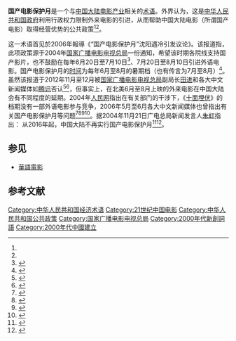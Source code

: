 {{NoteTA
|G1 = Movie
}}

{{expand|time=2015-07-11T05:47:59+00:00}}
{{refimprove|time=2015-07-11T05:47:59+00:00}}

'''国产电影保护月'''是一个与[[中国大陆电影|中国大陆电影产业]]相关的[[术语|术语]]。外界认为，这是[[中华人民共和国政府|中华人民共和国政府]]利用行政权力限制外来电影的引进，从而帮助中国大陆电影（所谓国产电影）取得经营优势的公共政策<ref name=a1/><ref name=a2/>。

这一术语首见於2006年報導《“国产电影保护月”沈阳遇冷引发议论》。该报道指，此项政策源于2004年[[国家广播电影电视总局|国家广播电影电视总局]]一份通知，希望该时期各院线支持国产影片，也不鼓励在每年6月20日至7月10日<ref name="a1">{{Cite web |url=http://news.cyol.com/content/2017-09/01/content_16462074.htm |title=国产电影保护月小结——浅谈国产电影保护月的利与弊 |accessdate=2021-09-22 |author=何志伟、李俊翼、王丹蕾、郑袁涛 |date=2017-09-01 |work=责任编辑：江苏记者站 |publisher=中青在线 |quote=国产电影保护月这一名词首次公诸于世源于一篇名为《“国产电影保护月”沈阳遇冷引发议论》的报道，文中提出:“国产电影保护月”是国家电影局从扶植国产电影的角度考虑，2004年口头下达的希望全国各院线支持国产影片的通知，每年6月10日至7月10日期间，不鼓励引进海外分账大片。从报道中不难看出“国产电影保护月”这一名称是口头传达并非官方说法，而这个名词也是媒体业界共同创造的。[……] |language=Zh-hans |archive-date=2019-09-04 |archive-url=https://web.archive.org/web/20190904151148/http://news.cyol.com/content/2017-09/01/content_16462074.htm }}</ref>、7月20日至8月10日引进外语电影。国产电影保护月的[[时间|时间]]为每年6月至8月的暑期档（也有传言为7月至8月）<ref name="a2">{{Cite web |url=http://www.ce.cn/culture/gd/201407/29/t20140729_3246318.shtml |title=7月初至8月中 国产片迎来“保护月” |accessdate=2015-07-11 |archive-date=2015-07-11 |archive-url=https://web.archive.org/web/20150711180833/http://www.ce.cn/culture/gd/201407/29/t20140729_3246318.shtml |dead-url=no }}</ref>。虽然该报道于2012年11月至12月被[[国家广播电影电视总局|国家广播电影电视总局]]副局长[[田进|田进]]和各大中文新闻媒体如[[腾讯|腾讯]]否认<ref>{{Cite web |url=http://news.ifeng.com/mainland/special/zhonggong18da/content-3/detail_2012_11/11/19033874_0.shtml |title=广电总局副局长：不存在“国产电影保护月”的问题 2012年11月11日 人民网 |accessdate=2015年7月11日 |archive-date=2015年7月12日 |archive-url=https://web.archive.org/web/20150712042133/http://news.ifeng.com/mainland/special/zhonggong18da/content-3/detail_2012_11/11/19033874_0.shtml |dead-url=no }}</ref><ref>{{Cite web |url=http://ent.qq.com/zt2012/views/11.htm |title=拿什么拯救国产片 2012年12月 腾讯娱乐 |accessdate=2015-07-11 |archive-date=2015-07-14 |archive-url=https://web.archive.org/web/20150714110228/http://ent.qq.com/zt2012/views/11.htm |dead-url=no }}</ref>，但事实上，在北美6月至8月上映的外来电影在中国大陆会有不同程度的延期。2004年[[人民网|人民网]]指出在有关部门的干涉下，《[[十面埋伏|十面埋伏]]》的档期没有一部外语电影参与竞争，2006年5月至6月各大中文新闻媒体也曾指出有关国产电影保护月等问题<ref>{{Cite web |url=http://www.people.com.cn/GB/paper83/13748/1229038.html |title=中国电影市场内忧外患 2004年 第二十四期 人民网 |accessdate=2015-09-14 |archive-date=2016-03-04 |archive-url=https://web.archive.org/web/20160304220029/http://www.people.com.cn/GB/paper83/13748/1229038.html |dead-url=no }}</ref><ref>{{Cite web |url=http://ent.qq.com/a/20040707/000016.htm |title=《十面埋伏》独霸暑期档 张伟平：这怎么能怪我 2004年07月 南方都市报 |accessdate=2015-09-14 |archive-date=2017-08-21 |archive-url=https://web.archive.org/web/20170821085905/http://ent.qq.com/a/20040707/000016.htm |dead-url=no }}</ref><ref>{{Cite web |url=http://culture.people.com.cn/GB/22219/4459623.html |title=国产电影保护月不幸“沦陷” 2006年06月 人民网 |accessdate=2015-09-14 |archive-date=2016-03-04 |archive-url=https://web.archive.org/web/20160304113120/http://culture.people.com.cn/GB/22219/4459623.html |dead-url=no }}</ref><ref>{{Cite web |url=http://ent.sina.com.cn/m/c/2006-05-22/10171089321.html |title=“国产电影保护月”未实行却先遭遇尴尬 2006年05月 南京日报 |accessdate=2015-09-14 |archive-date=2016-03-04 |archive-url=https://web.archive.org/web/20160304123502/http://ent.sina.com.cn/m/c/2006-05-22/10171089321.html |dead-url=no }}</ref>。据2004年11月21日广电总局新闻发言人[[朱虹|朱虹]]指出：
{{cquote|（中国）也出台了一些保护国产电影的政策，进一步完善和落实国家扶持电影业的各项优惠政策。如《电影管理条例》（2002年）明确规定了放映单位放映国产电影片的时间不得低于年放映电影时间总和的三分之二；设立电影专项资金对国家鼓励的重点影片、少数民族影片、农村影片、儿童影片和动画片进行长期扶持，对国产动画片专业制作机构争取免税政策；利用国债资金扶持历史悠久、影响深远的大型国有制片基地的改造；经批准对新成立的电影制作、发行、放映企业免征1-3年企业所得税等。这些政策都将成为国内电影企业发展影视事业的有力保障。<ref>[http://211.146.6.3/articles/2004/11/21/20070910165506770372.html 电影业准入再发新令 中华人民共和国国家新闻出版广电总局 2004-11-21] {{webarchive|url=https://archive.is/20150916192448/http://211.146.6.3/articles/2004/11/21/20070910165506770372.html |date=2015-09-16 }}</ref>}}
从2016年起，中国大陆不再实行国产电影保护月<ref>{{Cite news|url=http://news.mtime.com/2016/06/21/1556555.html|title=今年"国产电影保护月"消失了？4部分账大片定档7、8月 国产片或受冲击|date=2016-06-21|accessdate=2019-10-18|publisher=Mtime时光网|archive-date=2019-10-17|archive-url=https://web.archive.org/web/20191017200004/http://news.mtime.com/2016/06/21/1556555.html|dead-url=no}}</ref><ref>{{Cite news|url=http://www.ce.cn/culture/gd/201706/06/t20170606_23448703.shtml|title=保护月消失国产电影能否突围？|date=2017-06-06|accessdate=2019-10-18|publisher=西安晚报|archive-date=2019-10-17|archive-url=https://web.archive.org/web/20191017194503/http://www.ce.cn/culture/gd/201706/06/t20170606_23448703.shtml|dead-url=no}}</ref>{{Better source}}。

==参见==
*[[華語電影|華語電影]]

== 参考文献 ==
{{Reflist|30em}}
{{中国大陆电影}}
[[Category:中华人民共和国经济术语|Category:中华人民共和国经济术语]]
[[Category:21世纪中国电影|Category:21世纪中国电影]]
[[Category:中华人民共和国公共政策|Category:中华人民共和国公共政策]]
[[Category:国家广播电影电视总局|Category:国家广播电影电视总局]]
[[Category:2000年代新創詞語|Category:2000年代新創詞語]]
[[Category:2000年代中國建立|Category:2000年代中國建立]]